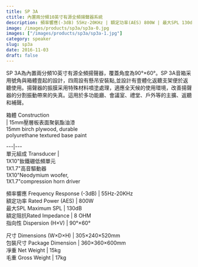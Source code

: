 ```yaml
---
title: SP 3A
ctitle: 內置兩分頻10英寸有源全頻揚聲器系統
description: 頻率響應(-3dB) 55Hz-20KHz | 額定功率(AES) 800W | 最大SPL 130dB
image: /images/products/sp3a/sp3a-0.jpg
images: ["/images/products/sp3a/sp3a-1.jpg"]
category: speaker
slug: sp3a
date: 2016-11-03
draft: false
---
```


  
SP 3A為內置兩分頻10英寸有源全頻揚聲器，覆蓋角度為90°×60°。SP
3A音箱采用號角與箱體壹起的設計，四周設有懸吊安裝點,並設計有壹體化返聽支架便於返聽使用。揚聲器的振膜采用特殊材料噴塗處理，適應全天候的使用環境，改善揚聲器的分割振動帶來的失真。這用於多功能廳、會議室、禮堂、戶外等的主擴、返聽和補聲。  
  
  
  
  
  
  
箱體 Construction  
|  15mm壓層板表面聚氨酯油漆  
15mm birch plywood, durable  
polyurethane textured base paint  
  
---|---  
單元組成 Transducer  |    
1X10"釹鐵硼低頻單元  
1X1.7"高音驅動器  
1X10"Neodymium woofer,  
1X1.7"compression horn driver  
  
頻率響應 Frequency Response (-3dB)  |  55Hz-20KHz   
額定功率 Rated Power (AES)  |  800W   
最大SPL Maximum SPL  |  130dB   
額定阻抗Rated Impedance  |  8 OHM   
指向性 Dispersion (H×V)  |  90°×60°   
  
尺寸 Dimensions (W×D×H)  |  305×240×520mm   
包裝尺寸 Package Dimension  |  360×360×600mm   
凈重 Net Weight  |  15kg   
毛重 Gross Weight  |  17kg 


